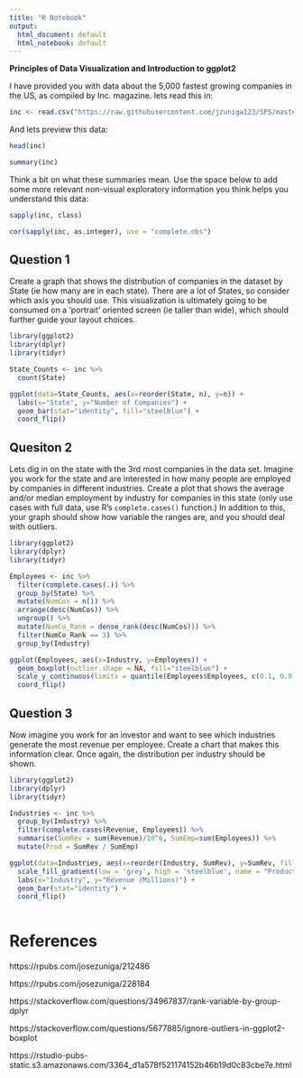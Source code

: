 ```yaml
---
title: "R Notebook"
output:
  html_document: default
  html_notebook: default
---
```


**Principles of Data Visualization and Introduction to ggplot2**

I have provided you with data about the 5,000 fastest growing companies in the US, as compiled by Inc. magazine. lets read this in:

```r

inc <- read.csv("https://raw.githubusercontent.com/jzuniga123/SPS/master/DATA%20608/inc5000_data.csv", header= TRUE)

```

And lets preview this data:

```r

head(inc)

```
```r

summary(inc)

```

Think a bit on what these summaries mean. Use the space below to add some more relevant non-visual exploratory information you think helps you understand this data:

```r

sapply(inc, class)

```
```r

cor(sapply(inc, as.integer), use = "complete.obs")

```

## Question 1

Create a graph that shows the distribution of companies in the dataset by State (ie how many are in each state). There are a lot of States, so consider which axis you should use. This visualization is ultimately going to be consumed on a 'portrait' oriented screen (ie taller than wide), which should further guide your layout choices.

```r

library(ggplot2)
library(dplyr)
library(tidyr)

State_Counts <- inc %>%
  count(State)

ggplot(data=State_Counts, aes(x=reorder(State, n), y=n)) +
  labs(x="State", y="Number of Companies") +  
  geom_bar(stat="identity", fill="steelblue") +
  coord_flip()

```

## Quesiton 2

Lets dig in on the state with the 3rd most companies in the data set. Imagine you work for the state and are interested in how many people are employed by companies in different industries. Create a plot that shows the average and/or median employment by industry for companies in this state (only use cases with full data, use R's `complete.cases()` function.) In addition to this, your graph should show how variable the ranges are, and you should deal with outliers.

```r

library(ggplot2)
library(dplyr)
library(tidyr)

Employees <- inc %>%
  filter(complete.cases(.)) %>%
  group_by(State) %>%
  mutate(NumCos = n()) %>%
  arrange(desc(NumCos)) %>%
  ungroup() %>%
  mutate(NumCo_Rank = dense_rank(desc(NumCos))) %>%
  filter(NumCo_Rank == 3) %>%
  group_by(Industry)

ggplot(Employees, aes(x=Industry, y=Employees)) +
  geom_boxplot(outlier.shape = NA, fill="steelblue") + 
  scale_y_continuous(limits = quantile(Employees$Employees, c(0.1, 0.9))) +
  coord_flip()

```

## Question 3

Now imagine you work for an investor and want to see which industries generate the most revenue per employee. Create a chart that makes this information clear. Once again, the distribution per industry should be shown.

```r

library(ggplot2)
library(dplyr)
library(tidyr)

Industries <- inc %>%
  group_by(Industry) %>%
  filter(complete.cases(Revenue, Employees)) %>%
  summarise(SumRev = sum(Revenue)/10^6, SumEmp=sum(Employees)) %>% 
  mutate(Prod = SumRev / SumEmp)

ggplot(data=Industries, aes(x=reorder(Industry, SumRev), y=SumRev, fill=Prod)) +
  scale_fill_gradient(low = 'grey', high = 'steelblue', name = "Productivity") + 
  labs(x="Industry", y="Revenue (Millions)") +  
  geom_bar(stat="identity") +
  coord_flip()
  
```

# References

https://rpubs.com/josezuniga/212486

https://rpubs.com/josezuniga/228184

https://stackoverflow.com/questions/34967837/rank-variable-by-group-dplyr

https://stackoverflow.com/questions/5677885/ignore-outliers-in-ggplot2-boxplot

https://rstudio-pubs-static.s3.amazonaws.com/3364_d1a578f521174152b46b19d0c83cbe7e.html